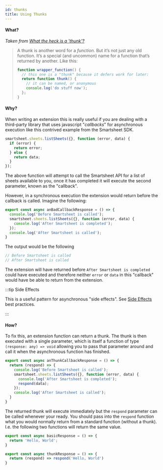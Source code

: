 ```yaml
---
id: thunks
title: Using Thunks
---
```



#### What?

_Taken from [What the heck is a 'thunk'?](https://daveceddia.com/what-is-a-thunk/)_

> A thunk is another word for a _function_. But it’s not just any old function. It’s a special (and uncommon) name for a function that’s returned by another. Like this:
>
> ```js
> function wrapper_function() {
>   // this one is a "thunk" because it defers work for later:
>   return function thunk() {
>     // it can be named, or anonymous
>     console.log('do stuff now');
>   };
> }
> ```

#### Why?

When writing an extension this is really useful if you are dealing with a third-party library that uses javascript "_callbacks_" for asynchronous execution like this contrived example from the Smartsheet SDK.

```js
smartsheet.sheets.listSheets({}, function (error, data) {
  if (error) {
    return error;
  } else {
    return data;
  }
});
```

The above function will attempt to call the Smartsheet API for a list of sheets available to you, once it has completed it will execute the second parameter, known as the "callback".

However, in a synchronous execution the extension would return before the callback is called. Imagine the following:

```js {4}
export const async anBadCallbackResponse = () => {
  console.log('Before Smartsheet is called');
  smartsheet.sheets.listSheets({}, function (error, data) {
    console.log('After Smartsheet is completed');
  });
  console.log('After Smartsheet is called');
}
```

The output would be the following

```js
// Before Smartsheet is called
// After Smartsheet is called
```

The extension will have returned before `After Smartsheet is completed` could have executed and therefore neither `error` or `data` in this "callback" would have be able to return from the extension.

:::tip Side Effects

This is a useful pattern for asynchronous "side effects". See [Side Effects](../advanced/best_practices#side-effects) best practices.

:::

#### How?

To fix this, an extension function can return a thunk. The thunk is then executed with a single parameter, which is itself a function of type `(response: any) => void` allowing you to pass that parameter around and call it when the asynchronous function has finished.

```js {2,6}
export const async anThunkCallbackResponse = () => {
  return (respond) => {
    console.log('Before Smartsheet is called');
    smartsheet.sheets.listSheets({}, function (error, data) {
      console.log('After Smartsheet is completed');
      respond(data);
    });
    console.log('After Smartsheet is called');
  }
}
```

The returned thunk will execute immediately but the `respond` parameter can be called whenever your ready. You should pass into the `respond` function what you would normally return from a standard function (without a thunk). I.e. the following two functions will return the same value.

```js
export const async basicResponse = () => {
  return 'Hello, World';
}

export const async thunkResponse = () => {
  return (respond) => respond('Hello, World')
}
```
